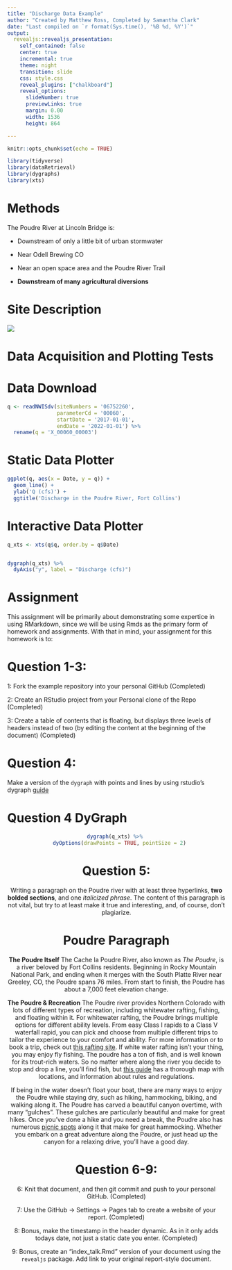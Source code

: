 ```yaml
---
title: "Discharge Data Example"
author: "Created by Matthew Ross, Completed by Samantha Clark"
date: "Last compiled on `r format(Sys.time(), '%B %d, %Y')`"
output:
  revealjs::revealjs_presentation:
    self_contained: false
    center: true
    incremental: true
    theme: night
    transition: slide
    css: style.css
    reveal_plugins: ["chalkboard"]
    reveal_options:
      slideNumber: true
      previewLinks: true
      margin: 0.00
      width: 1536
      height: 864

---
```


```r
knitr::opts_chunk$set(echo = TRUE)

library(tidyverse)
library(dataRetrieval)
library(dygraphs)
library(xts)
```


# Methods

The Poudre River at Lincoln Bridge is:

  - Downstream of only a little bit of urban stormwater

  - Near Odell Brewing CO
  
  - Near an open space area and the Poudre River Trail
  
  - **Downstream of many agricultural diversions**


# Site Description

![](https://waterdata.usgs.gov/nwisweb/local/state/co/text/pics/06752260big.jpg)


# Data Acquisition and Plotting Tests

# Data Download


```r

q <- readNWISdv(siteNumbers = '06752260',
                parameterCd = '00060',
                startDate = '2017-01-01',
                endDate = '2022-01-01') %>%
  rename(q = 'X_00060_00003')


```



# Static Data Plotter


```r

ggplot(q, aes(x = Date, y = q)) + 
  geom_line() + 
  ylab('Q (cfs)') + 
  ggtitle('Discharge in the Poudre River, Fort Collins')

```


# Interactive Data Plotter


```r

q_xts <- xts(q$q, order.by = q$Date)


dygraph(q_xts) %>%
  dyAxis("y", label = "Discharge (cfs)") 
```



# Assignment 


This assignment will be primarily about demonstrating some expertice in using
RMarkdown, since we will be using Rmds as the primary form of homework and 
assignments. With that in mind, your assignment for this homework is to:


# Question 1-3: 
1: Fork the example repository into your personal GitHub 
(Completed)

2: Create an RStudio project from your Personal clone of the Repo
(Completed)

3: Create a table of contents that is floating, but displays three levels of
headers instead of two (by editing the content at the beginning of the document) 
(Completed)

# Question 4: 
Make a version of the `dygraph` with points and lines by using rstudio's
dygraph [guide](https://rstudio.github.io/dygraphs/) 

# Question 4 DyGraph 
<center>
```r
dygraph(q_xts) %>% 
  dyOptions(drawPoints = TRUE, pointSize = 2)
```

# Question 5: 
Writing a paragraph on the Poudre river with at least three hyperlinks,
**two bolded sections**, and one *italicized phrase*. The content of this paragraph
is not vital, but try to at least make it true and interesting, and, of course,
don't plagiarize. 

# Poudre Paragraph
**The Poudre Itself**
The Cache la Poudre River, also known as *The Poudre*, is a river beloved by Fort Collins residents. Beginning in Rocky Mountain National Park, and ending when it merges with the South Platte River near Greeley, CO, the Poudre spans 76 miles. From start to finish, the Poudre has about a 7,000 feet elevation change. 


**The Poudre & Recreation**
The Poudre river provides Northern Colorado with lots of different types of recreation, including whitewater rafting, fishing, and floating within it. For whitewater rafting, the Poudre brings multiple options for different ability levels. From easy Class I rapids to a Class V waterfall rapid, you can pick and choose from multiple different trips to tailor the experience to your comfort and ability. For more information or to book a trip, check out [this rafting site](https://www.coloradorafting.net/river-trips/poudre-river/#filter/41). If white water rafting isn't your thing, you may enjoy fly fishing. The poudre has a ton of fish, and is well known for its trout-rich waters. So no matter where along the river you decide to stop and drop a line, you'll find fish, but [this guide](https://hikingandfishing.com/fly-fishing-cache-la-poudre-river-co/) has a thorough map with locations, and information about rules and regulations. 

If being in the water doesn't float your boat, there are many ways to enjoy the Poudre while staying dry, such as hiking, hammocking, biking, and walking along it. The Poudre has carved a beautiful canyon overtime, with many "gulches". These gulches are particularly beautiful and make for great hikes. Once you've done a hike and you need a break, the Poudre also has numerous [picnic spots](https://www.fs.usda.gov/recarea/arp/recreation/picnickinginfo/recarea/?recid=36717&actid=70) along it that make for great hammocking. Whether you embark on a great adventure along the Poudre, or just head up the canyon for a relaxing drive, you'll have a good day.


# Question 6-9:
6: Knit that document, and then git commit and push to your personal GitHub. (Completed)

7: Use the GitHub -> Settings -> Pages tab to create a website of your report. (Completed)

8: Bonus, make the timestamp in the header dynamic. As in it only adds
todays date, not just a static date you enter. (Completed)

9: Bonus, create an "index_talk.Rmd" version of your document using the
`revealjs` package. Add link to your original report-style document. 






